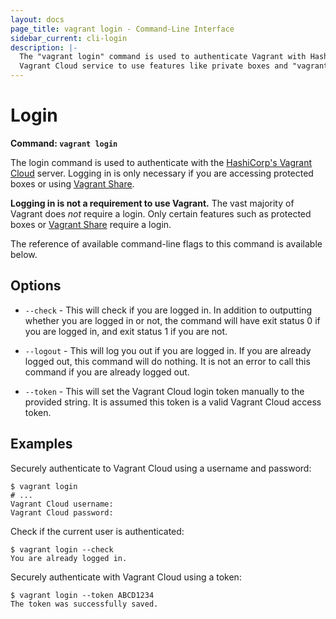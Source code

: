 ```yaml
---
layout: docs
page_title: vagrant login - Command-Line Interface
sidebar_current: cli-login
description: |-
  The "vagrant login" command is used to authenticate Vagrant with HashiCorp's
  Vagrant Cloud service to use features like private boxes and "vagrant push".
---
```


# Login

**Command: `vagrant login`**

The login command is used to authenticate with the
[HashiCorp's Vagrant Cloud](/docs/vagrant-cloud) server. Logging in is only
necessary if you are accessing protected boxes or using
[Vagrant Share](/docs/share/).

**Logging in is not a requirement to use Vagrant.** The vast majority
of Vagrant does _not_ require a login. Only certain features such as protected
boxes or [Vagrant Share](/docs/share/) require a login.

The reference of available command-line flags to this command
is available below.

## Options

- `--check` - This will check if you are logged in. In addition to outputting
  whether you are logged in or not, the command will have exit status 0 if you are
  logged in, and exit status 1 if you are not.

- `--logout` - This will log you out if you are logged in. If you are already
  logged out, this command will do nothing. It is not an error to call this
  command if you are already logged out.

- `--token` - This will set the Vagrant Cloud login token manually to the provided
  string. It is assumed this token is a valid Vagrant Cloud access token.

## Examples

Securely authenticate to Vagrant Cloud using a username and password:

```text
$ vagrant login
# ...
Vagrant Cloud username:
Vagrant Cloud password:
```

Check if the current user is authenticated:

```text
$ vagrant login --check
You are already logged in.
```

Securely authenticate with Vagrant Cloud using a token:

```text
$ vagrant login --token ABCD1234
The token was successfully saved.
```

